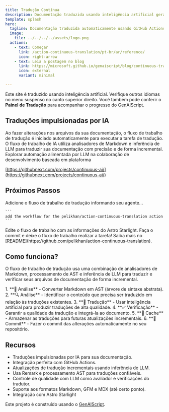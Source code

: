 ```yaml
---
title: Tradução Contínua
description: Documentação traduzida usando inteligência artificial geral
template: splash
hero:
  tagline: Documentação traduzida automaticamente usando GitHub Actions e modelos
  image:
    file: ../../../../assets/logo.png
  actions:
    - text: Começar
      link: /action-continuous-translation/pt-br/ar/reference/
      icon: right-arrow
    - text: Leia a postagem no blog
      link: https://microsoft.github.io/genaiscript/blog/continuous-translations/
      icon: external
      variant: minimal

---
```



Este site é traduzido usando inteligência artificial. Verifique outros idiomas no menu suspenso no canto superior direito. Você também pode conferir o **Painel de Tradução** para acompanhar o progresso do GenAIScript.

## Traduções impulsionadas por IA

<CardGrid>
  <Card title="Ações do GitHub" icon="github">
    Ao fazer alterações nos arquivos da sua documentação, o fluxo de trabalho de tradução é iniciado automaticamente para executar a tarefa de tradução.
  </Card>

  <Card title="Modelos do GitHub" icon="seti:markdown">
    O fluxo de trabalho de IA utiliza analisadores de Markdown e inferência de LLM para traduzir sua documentação com precisão e de forma incremental.
  </Card>
</CardGrid>

<Card title="IA Contínua" icon="rocket">
  Explorar automação alimentada por LLM na colaboração de desenvolvimento baseada em plataforma

  [https://githubnext.com/projects/continuous-ai/](https://githubnext.com/projects/continuous-ai/)
</Card>

## Próximos Passos

<CardGrid stagger>
  <Card title="Adicionar um Fluxo de Trabalho" icon="pencil">
    Adicione o fluxo de trabalho de tradução informando seu agente...

    ```
    add the workflow for the pelikhan/action-continuous-translation action
    ```
  </Card>

  <Card title="Configure seu site" icon="setting">
    Edite o fluxo de trabalho com as informações do Astro Starlight.
  </Card>

  <Card title="Traduza!" icon="add-document">
    Faça o commit e deixe o fluxo de trabalho realizar a tarefa!
  </Card>

  <Card title="Leia a documentação" icon="open-book">
    Saiba mais no [README](https://github.com/pelikhan/action-continuous-translation).
  </Card>
</CardGrid>

## Como funciona?

O fluxo de trabalho de tradução usa uma combinação de analisadores de Markdown, processamento de AST e inferência de LLM para traduzir e verificar seus arquivos de documentação de forma incremental.

<Steps>
  1. **📄 Análise** - Converter Markdown em AST (árvore de sintaxe abstrata).
  2. **🔍 Análise** - Identificar o conteúdo que precisa ser traduzido em relação às traduções existentes.
  3. **🤖 Tradução** - Usar inteligência artificial para produzir traduções de alta qualidade.
  4. **✅ Verificação** - Garantir a qualidade da tradução e integrá-la ao documento.
  5. **💾 Cache** - Armazenar as traduções para futuras atualizações incrementais.
  6. **📝 Commit** - Fazer o commit das alterações automaticamente no seu repositório.
</Steps>

## Recursos

* Traduções impulsionadas por IA para sua documentação.
* Integração perfeita com GitHub Actions.
* Atualizações de tradução incrementais usando inferência de LLM.
* Usa Remark e processamento AST para traduções confiáveis.
* Controle de qualidade com LLM como avaliador e verificações do tradutor.
* Suporte aos formatos Markdown, GFM e MDX (até certo ponto).
* Integração com Astro Starlight

Este projeto é construído usando o [GenAIScript](https://microsoft.github.io/genaiscript).
